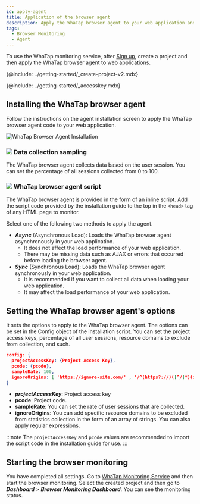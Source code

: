 ```yaml
---
id: apply-agent
title: Application of the browser agent
description: Apply the WhaTap browser agent to your web application and start the browser monitoring.
tags:
  - Browser Monitoring
  - Agent
---
```



To use the WhaTap monitoring service, after [Sign up](https://www.whatap.io/ko/signup/), create a project and then apply the WhaTap browser agent to web applications.

{@include: ../getting-started/_create-project-v2.mdx}  

{@include: ../getting-started/_accesskey.mdx}

## Installing the WhaTap browser agent

Follow the instructions on the agent installation screen to apply the WhaTap browser agent code to your web application.

![WhaTap Browser Agent Installation](/img/rum-apply-agent.png)

### ![](/img/number-01.png) Data collection sampling

The WhaTap browser agent collects data based on the user session. You can set the percentage of all sessions collected from 0 to 100.

### ![](/img/number-02.png) WhaTap browser agent script

The WhaTap browser agent is provided in the form of an inline script. Add the script code provided by the installation guide to the top in the `<head>` tag of any HTML page to monitor.

Select one of the following two methods to apply the agent.

-   **_Async_** (Asynchronous Load): Loads the WhaTap browser agent asynchronously in your web application. 
    -   It does not affect the load performance of your web application. 
    -   There may be missing data such as AJAX or errors that occurred before loading the browser agent.
-   **_Sync_** (Synchronous Load): Loads the WhaTap browser agent synchronously in your web application.
    -   It is recommended if you want to collect all data when loading your web application. 
    -   It may affect the load performance of your web application.

## Setting the WhaTap browser agent's options

It sets the options to apply to the WhaTap browser agent. The options can be set in the Config object of the installation script. You can set the project access keys, percentage of all user sessions, resource domains to exclude from collection, and such.

```json title='config example' showLineNumbers
config: {
  projectAccessKey: {Project Access Key},
  pcode: {pcode},
  sampleRate: 100,
  ignoreOrigins: [ 'https://ignore-site.com/' , '/^(https?://)([^/]*)(ignore-site.io)(/)(.*)/i' ],
}
```

-   **_projectAccessKey_**: Project access key
-   **pcode**: Project code.
-   **sampleRate**: You can set the rate of user sessions that are collected.
-   **ignoreOrigins**: You can add specific resource domains to be excluded from statistics collection in the form of an array of strings. You can also apply regular expressions.

:::note
The `projectAccessKey` and `pcode` values are recommended to import the script code in the installation guide for use.
:::

## Starting the browser monitoring

You have completed all settings. Go to [WhaTap Monitoring Service](https://service.whatap.io) and then start the browser monitoring. Select the created project and then go to **_Dashboard_** > **_Browser Monitoring Dashboard_**. You can see the monitoring status.
